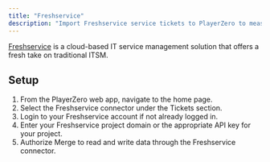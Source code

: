 ```yaml
---
title: "Freshservice"
description: "Import Freshservice service tickets to PlayerZero to measure the customer impact of your code."
---
```


[Freshservice](https://www.freshworks.com/) is a cloud-based IT service management solution that offers a fresh take on traditional ITSM.

<Snippet file="ticketing-connector.mdx" />

<Snippet file="ticketing-permissions.mdx" />

## Setup
1. From the PlayerZero web app, navigate to the home page.
2. Select the Freshservice connector under the Tickets section.
3. Login to your Freshservice account if not already logged in.
4. Enter your Freshservice project domain or the appropriate API key for your project.
5. Authorize Merge to read and write data through the Freshservice connector.